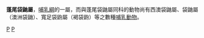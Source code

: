 {{Speciesbox
| image = Dasycercus byrnei.JPG
| name = 鬃尾袋鼬<ref name = MSW3>{{MSW3 Groves|pages=24}}</ref>
| status = VU
| status_system = IUCN3.1
| status_ref = <ref name=iucn>{{Cite iucn | author = McKnight, M. | author2 = Canty, P. | author3 = Brandle, R. | author4 = Robinson, T. | author5 = Watson, M. | name-list-style = amp | title = ''Dasyuroides byrnei'' | volume = 2008 | page = e.T6265A12592863 | date = 2008 | doi = 10.2305/IUCN.UK.2008.RLTS.T6265A12592863.en }}</ref>
| display_parents = 3
| genus = Dasyuroides
| parent_authority = [[Spencer_(taxonomy)|Spencer]], 1896
| species = byrnei
| authority = [[Spencer_(taxonomy)|Spencer]], 1896
| subdivision_ranks = Subspecies
| subdivision =
* ''[[Dasyuroides_byrnei_byrnei|D. b. byrnei]]''
* ''[[Dasyuroides_byrnei_pallidior|D. b. pallidior]]''
| range_map = Kowari.png
| range_map_caption = Distribution of the kowari
}}

'''蓬尾袋鼬屬'''，[[哺乳綱|哺乳綱]]的一屬，而與蓬尾袋鼬屬同科的動物尚有西澳袋鼬屬、袋鼬屬（澳洲袋鼬）、寬足袋鼩屬（褐袋鼩）等之數種[[哺乳動物|哺乳動物]]。
{{Agreodontia}}
{{Taxonbar}}

[[Category:袋鼬科|P]]
[[Category:蓬尾袋鼬属|P]]